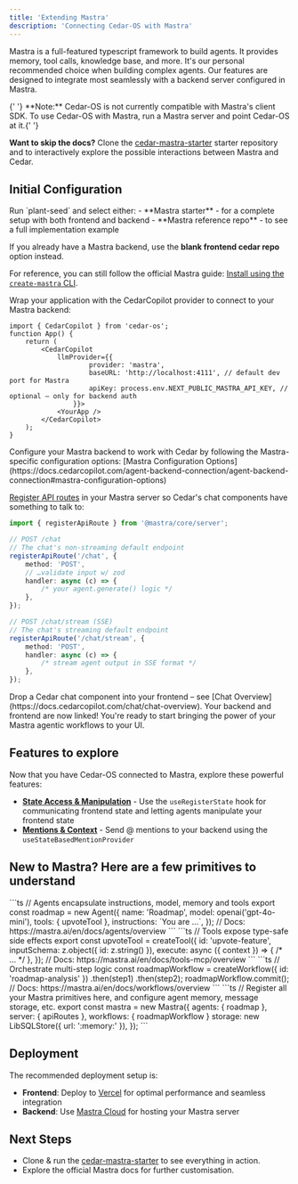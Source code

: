 ```yaml
---
title: 'Extending Mastra'
description: 'Connecting Cedar-OS with Mastra'
---
```


Mastra is a full-featured typescript framework to build agents. It provides memory, tool calls, knowledge base, and more. It's our personal recommended choice when building complex agents. Our features are designed to integrate most seamlessly with a backend server configured in Mastra.

<Info>
	{' '}
	**Note:** Cedar-OS is not currently compatible with Mastra's client SDK. To use
	Cedar-OS with Mastra, run a Mastra server and point Cedar-OS at it.{' '}
</Info>

**Want to skip the docs?** Clone the [cedar-mastra-starter](https://github.com/CedarCopilot/cedar-mastra-starter) starter repository and to interactively explore the possible interactions between Mastra and Cedar.

## Initial Configuration

<Steps>
<Step title="Set up your project">
Run `plant-seed` and select either:
- **Mastra starter** - for a complete setup with both frontend and backend
- **Mastra reference repo** - to see a full implementation example

If you already have a Mastra backend, use the **blank frontend cedar repo** option instead.

For reference, you can still follow the official Mastra guide: [Install using the `create-mastra` CLI](https://mastra.ai/en/docs/getting-started/installation#install-using-the-create-mastra-cli).
</Step>

<Step title="Wrap your app with CedarCopilot">
Wrap your application with the CedarCopilot provider to connect to your Mastra backend:

```tsx
import { CedarCopilot } from 'cedar-os';
function App() {
	return (
		<CedarCopilot
			llmProvider={{
					provider: 'mastra',
					baseURL: 'http://localhost:4111', // default dev port for Mastra
					apiKey: process.env.NEXT_PUBLIC_MASTRA_API_KEY, // optional — only for backend auth
				}}>
			<YourApp />
		</CedarCopilot>
	); 
}
```
</Step>

<Step title="Configure Mastra endpoints to talk to Cedar">
Configure your Mastra backend to work with Cedar by following the Mastra-specific configuration options: [Mastra Configuration Options](https://docs.cedarcopilot.com/agent-backend-connection/agent-backend-connection#mastra-configuration-options)

[Register API routes](https://mastra.ai/en/examples/deployment/custom-api-route) in your Mastra server so Cedar's chat components have something to talk to:

```ts mastra/src/index.ts
import { registerApiRoute } from '@mastra/core/server';

// POST /chat
// The chat's non-streaming default endpoint
registerApiRoute('/chat', {
	method: 'POST',
	// …validate input w/ zod
	handler: async (c) => {
		/* your agent.generate() logic */
	},
});

// POST /chat/stream (SSE)
// The chat's streaming default endpoint
registerApiRoute('/chat/stream', {
	method: 'POST',
	handler: async (c) => {
		/* stream agent output in SSE format */
	},
});
```
</Step>

<Step title="Add Cedar Chat">
Drop a Cedar chat component into your frontend – see [Chat Overview](https://docs.cedarcopilot.com/chat/chat-overview).
Your backend and frontend are now linked! You're ready to start bringing the power of your Mastra agentic workflows to your UI.
</Step>
</Steps>

## Features to explore

Now that you have Cedar-OS connected to Mastra, explore these powerful features:

- **[State Access & Manipulation](https://docs.cedarcopilot.com/state-access/agentic-state-access)** - Use the `useRegisterState` hook for communicating frontend state and letting agents manipulate your frontend state
- **[Mentions & Context](https://docs.cedarcopilot.com/agent-input-context/mentions)** - Send @ mentions to your backend using the `useStateBasedMentionProvider`

## New to Mastra? Here are a few primitives to understand

<Tabs>
<Tab title="Agent">
```ts
// Agents encapsulate instructions, model, memory and tools
export const roadmap = new Agent({
  name: 'Roadmap',
  model: openai('gpt-4o-mini'),
  tools: { upvoteTool },
  instructions: `You are …`,
});
// Docs: https://mastra.ai/en/docs/agents/overview
```
</Tab>
<Tab title="Tool">
```ts
// Tools expose type-safe side effects
export const upvoteTool = createTool({
  id: 'upvote-feature',
  inputSchema: z.object({ id: z.string() }),
  execute: async ({ context }) => { /* … */ },
});
// Docs: https://mastra.ai/en/docs/tools-mcp/overview
```
</Tab>
<Tab title="Workflow">
```ts
// Orchestrate multi-step logic
const roadmapWorkflow = createWorkflow({ id: 'roadmap-analysis' })
  .then(step1)
  .then(step2);
roadmapWorkflow.commit();
// Docs: https://mastra.ai/en/docs/workflows/overview
```
</Tab>
<Tab title="index.ts">
```ts
// Register all your Mastra primitives here, and configure agent memory, message storage, etc.
export const mastra = new Mastra({
  agents: { roadmap },
  server: { apiRoutes },
  workflows: { roadmapWorkflow }
  storage: new LibSQLStore({ url: ':memory:' }),
});
```
</Tab>
</Tabs>

## Deployment

The recommended deployment setup is:

- **Frontend**: Deploy to [Vercel](https://vercel.com) for optimal performance and seamless integration
- **Backend**: Use [Mastra Cloud](https://mastra.ai/cloud) for hosting your Mastra server

## Next Steps

- Clone & run the [cedar-mastra-starter](https://github.com/CedarCopilot/cedar-mastra-starter) to see everything in action.
- Explore the official Mastra docs for further customisation.
